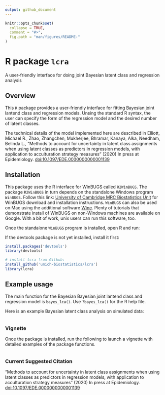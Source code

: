 ```yaml
---
output: github_document
---
```


<!-- README.md is generated from README.Rmd. Please edit that file -->

```r
knitr::opts_chunk$set(
  collapse = TRUE,
  comment = "#>",
  fig.path = "man/figures/README-"
)
```

# R package `lcra`

A user-friendly interface for doing joint Bayesian latent class and regression analysis

## Overview

This `R` package provides a user-friendly interface for fitting Bayesian joint lantend class and regression models. Unsing the standard R syntax, the user can specify the form of the regression model and the desired number of latent classes.

The technical details of the model implemented here are described in Elliott, Michael R., Zhao, Zhangchen, Mukherjee, Bhramar, Kanaya, Alka, Needham, Belinda L., "Methods to account for uncertainty in latent class assignments when using latent classes as predictors in regression models, with application to acculturation strategy measures" (2020) In press at Epidemiology. <doi:10.1097/EDE.0000000000001139>

## Installation

This package uses the R interface for WinBUGS called `R2WinBUGS`. The package `R2WinBUGS` in turn depends on the standalone Windows program `WinBUGS`. Follow this link: [University of Cambridge MRC Biostatistics Unit](https://www.mrc-bsu.cam.ac.uk/software/bugs/the-bugs-project-winbugs/) for WinBUGS download and installation instructions. `WinBUGS` can also be used on Mac using the additional software [Wine](https://www.winehq.org/). Plenty of tutorials that demonstrate install of WinBUGS on non-Windows machines are available on Google. With a bit of work, unix users can run this software, too.

Once the standalone `WinBUGS` program is installed, open R and run:

If the devtools package is not yet installed, install it first:
```r
install.packages('devtools')
library(devtools)
```


```r
# install lcra from Github:
install_github('umich-biostatistics/lcra') 
library(lcra)
```

## Example usage

The main function for the Bayesian Bayesian joint lantend class and regression model is `bayes_lca()`. Use `?bayes_lca()` for the R help file.

Here is an example Bayesian latent class analysis on simulated data:

```r

```


### Vignette

Once the package is installed, run the following to launch a vignette with detailed examples of the package functions.

```r

```

### Current Suggested Citation

"Methods to account for uncertainty in latent class assignments when using latent classes as predictors in regression models, with application to acculturation strategy measures" (2020) In press at Epidemiology. <doi:10.1097/EDE.0000000000001139>
